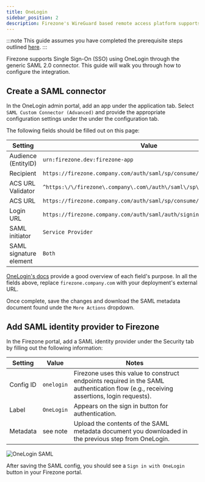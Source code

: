 ```yaml
---
title: OneLogin
sidebar_position: 2
description: Firezone's WireGuard based remote access platform supports using OneLogin as a single sign-on provider using a SAML 2.0 connector.
---
```


:::note
This guide assumes you have completed the prerequisite steps
outlined [here](/authenticate/saml).
:::

Firezone supports Single Sign-On (SSO) using OneLogin through the generic SAML 2.0 connector. This guide will walk you through how to configure the integration.

## Create a SAML connector

In the OneLogin admin portal, add an app under the application tab.
Select `SAML Custom Connector (Advanced)` and provide the appropriate
configuration settings under the under the configuration tab.

The following fields should be filled out on this page:

| Setting                | Value                                                                  |
|---                     |---                                                                     |
| Audience (EntityID)    | `urn:firezone.dev:firezone-app`                                        |
| Recipient              | `https://firezone.company.com/auth/saml/sp/consume/onelogin`           |
| ACS URL Validator      | `^https:\/\/firezone\.company\.com\/auth\/saml\/sp\/consume\/onelogin` |
| ACS URL                | `https://firezone.company.com/auth/saml/sp/consume/onelogin`           |
| Login URL              | `https://firezone.company.com/auth/saml/auth/signin/onelogin`          |
| SAML initiator         | `Service Provider`                                                     |
| SAML signature element | `Both`                                                                 |

[OneLogin's docs](https://onelogin.service-now.com/support?id=kb_article&sys_id=912bb23edbde7810fe39dde7489619de&kb_category=93e869b0db185340d5505eea4b961934)
provide a good overview of each field's purpose. In all the fields above, replace `firezone.company.com`
with your deployment's external URL.

Once complete, save the changes and download the SAML metadata document
found unde the `More Actions` dropdown.

## Add SAML identity provider to Firezone

In the Firezone portal, add a SAML identity provider under the Security tab
by filling out the following information:

| Setting   | Value      | Notes                                                                                                                                 |
|---        |---         |---                                                                                                                                    |
| Config ID | `onelogin` | Firezone uses this value to construct endpoints required in the SAML authentication flow (e.g., receiving assertions, login requests).|
| Label     | `OneLogin` | Appears on the sign in button for authentication.                                                                                     |
| Metadata  | see note   | Upload the contents of the SAML metadata document you downloaded in the previous step from OneLogin.                                  |

![OneLogin SAML](https://user-images.githubusercontent.com/52545545/201445195-82d621e8-99a2-40fb-860e-9972fb86423e.png)

After saving the SAML config, you should see a `Sign in with OneLogin` button
in your Firezone portal.
